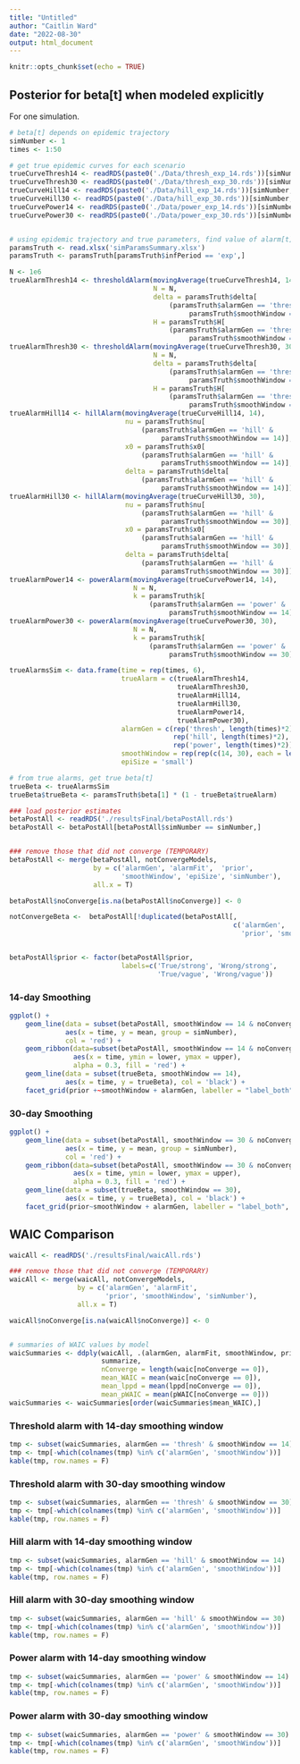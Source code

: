 ```yaml
---
title: "Untitled"
author: "Caitlin Ward"
date: "2022-08-30"
output: html_document
---
```


```r
knitr::opts_chunk$set(echo = TRUE)
```

## Posterior for beta\[t\] when modeled explicitly

For one simulation.

```r
# beta[t] depends on epidemic trajectory
simNumber <- 1
times <- 1:50

# get true epidemic curves for each scenario
trueCurveThresh14 <- readRDS(paste0('./Data/thresh_exp_14.rds'))[simNumber,times]
trueCurveThresh30 <- readRDS(paste0('./Data/thresh_exp_30.rds'))[simNumber,times]
trueCurveHill14 <- readRDS(paste0('./Data/hill_exp_14.rds'))[simNumber,times]
trueCurveHill30 <- readRDS(paste0('./Data/hill_exp_30.rds'))[simNumber,times]
trueCurvePower14 <- readRDS(paste0('./Data/power_exp_14.rds'))[simNumber,times]
trueCurvePower30 <- readRDS(paste0('./Data/power_exp_30.rds'))[simNumber,times]


# using epidemic trajectory and true parameters, find value of alarm[t]/beta[t]
paramsTruth <- read.xlsx('simParamsSummary.xlsx')
paramsTruth <- paramsTruth[paramsTruth$infPeriod == 'exp',]

N <- 1e6
trueAlarmThresh14 <- thresholdAlarm(movingAverage(trueCurveThresh14, 14),
                                    N = N, 
                                    delta = paramsTruth$delta[
                                        (paramsTruth$alarmGen == 'thresh' & 
                                             paramsTruth$smoothWindow == 14)],
                                    H = paramsTruth$H[
                                        (paramsTruth$alarmGen == 'thresh' & 
                                             paramsTruth$smoothWindow == 14)])
trueAlarmThresh30 <- thresholdAlarm(movingAverage(trueCurveThresh30, 30), 
                                    N = N, 
                                    delta = paramsTruth$delta[
                                        (paramsTruth$alarmGen == 'thresh' & 
                                             paramsTruth$smoothWindow == 30)],
                                    H = paramsTruth$H[
                                        (paramsTruth$alarmGen == 'thresh' & 
                                             paramsTruth$smoothWindow == 30)])
trueAlarmHill14 <- hillAlarm(movingAverage(trueCurveHill14, 14), 
                             nu = paramsTruth$nu[
                                 (paramsTruth$alarmGen == 'hill' & 
                                      paramsTruth$smoothWindow == 14)],
                             x0 = paramsTruth$x0[
                                 (paramsTruth$alarmGen == 'hill' & 
                                      paramsTruth$smoothWindow == 14)],
                             delta = paramsTruth$delta[
                                 (paramsTruth$alarmGen == 'hill' & 
                                      paramsTruth$smoothWindow == 14)])
trueAlarmHill30 <- hillAlarm(movingAverage(trueCurveHill30, 30), 
                             nu = paramsTruth$nu[
                                 (paramsTruth$alarmGen == 'hill' & 
                                      paramsTruth$smoothWindow == 30)],
                             x0 = paramsTruth$x0[
                                 (paramsTruth$alarmGen == 'hill' & 
                                      paramsTruth$smoothWindow == 30)],
                             delta = paramsTruth$delta[
                                 (paramsTruth$alarmGen == 'hill' & 
                                      paramsTruth$smoothWindow == 30)])
trueAlarmPower14 <- powerAlarm(movingAverage(trueCurvePower14, 14), 
                               N = N, 
                               k = paramsTruth$k[
                                   (paramsTruth$alarmGen == 'power' & 
                                        paramsTruth$smoothWindow == 14)])
trueAlarmPower30 <- powerAlarm(movingAverage(trueCurvePower30, 30),
                               N = N, 
                               k = paramsTruth$k[
                                   (paramsTruth$alarmGen == 'power' & 
                                        paramsTruth$smoothWindow == 30)])

trueAlarmsSim <- data.frame(time = rep(times, 6),
                            trueAlarm = c(trueAlarmThresh14,
                                          trueAlarmThresh30,
                                          trueAlarmHill14,
                                          trueAlarmHill30,
                                          trueAlarmPower14,
                                          trueAlarmPower30),
                            alarmGen = c(rep('thresh', length(times)*2),
                                         rep('hill', length(times)*2),
                                         rep('power', length(times)*2)),
                            smoothWindow = rep(rep(c(14, 30), each = length(times)), 3),
                            epiSize = 'small')

# from true alarms, get true beta[t]
trueBeta <- trueAlarmsSim
trueBeta$trueBeta <- paramsTruth$beta[1] * (1 - trueBeta$trueAlarm)

### load posterior estimates
betaPostAll <- readRDS('./resultsFinal/betaPostAll.rds')
betaPostAll <- betaPostAll[betaPostAll$simNumber == simNumber,]


### remove those that did not converge (TEMPORARY)
betaPostAll <- merge(betaPostAll, notConvergeModels,
                     by = c('alarmGen', 'alarmFit',  'prior',
                            'smoothWindow', 'epiSize', 'simNumber'),
                     all.x = T)

betaPostAll$noConverge[is.na(betaPostAll$noConverge)] <- 0

notConvergeBeta <-  betaPostAll[!duplicated(betaPostAll[,
                                                        c('alarmGen', 'alarmFit',
                                                          'prior', 'smoothWindow', 'epiSize', 'simNumber')]),]


betaPostAll$prior <- factor(betaPostAll$prior, 
                            labels=c('True/strong', 'Wrong/strong',
                                     'True/vague', 'Wrong/vague'))
```

### 14-day Smoothing

```r
ggplot() +  
    geom_line(data = subset(betaPostAll, smoothWindow == 14 & noConverge == 0), 
              aes(x = time, y = mean, group = simNumber), 
              col = 'red') +
    geom_ribbon(data=subset(betaPostAll, smoothWindow == 14 & noConverge == 0),
                aes(x = time, ymin = lower, ymax = upper), 
                alpha = 0.3, fill = 'red') +
    geom_line(data = subset(trueBeta, smoothWindow == 14), 
              aes(x = time, y = trueBeta), col = 'black') +
    facet_grid(prior +~smoothWindow + alarmGen, labeller = "label_both", scales = 'free')
```

### 30-day Smoothing

```r
ggplot() +  
    geom_line(data = subset(betaPostAll, smoothWindow == 30 & noConverge == 0), 
              aes(x = time, y = mean, group = simNumber), 
              col = 'red') +
    geom_ribbon(data=subset(betaPostAll, smoothWindow == 30 & noConverge == 0),
                aes(x = time, ymin = lower, ymax = upper), 
                alpha = 0.3, fill = 'red') +
    geom_line(data = subset(trueBeta, smoothWindow == 30), 
              aes(x = time, y = trueBeta), col = 'black') +
    facet_grid(prior~smoothWindow + alarmGen, labeller = "label_both", scales = 'free')
```

## WAIC Comparison

```r
waicAll <- readRDS('./resultsFinal/waicAll.rds')

### remove those that did not converge (TEMPORARY)
waicAll <- merge(waicAll, notConvergeModels,
                 by = c('alarmGen', 'alarmFit', 
                        'prior', 'smoothWindow', 'simNumber'),
                 all.x = T)

waicAll$noConverge[is.na(waicAll$noConverge)] <- 0


# summaries of WAIC values by model
waicSummaries <- ddply(waicAll, .(alarmGen, alarmFit, smoothWindow, prior),
                       summarize,
                       nConverge = length(waic[noConverge == 0]),
                       mean_WAIC = mean(waic[noConverge == 0]),
                       mean_lppd = mean(lppd[noConverge == 0]),
                       mean_pWAIC = mean(pWAIC[noConverge == 0]))
waicSummaries <- waicSummaries[order(waicSummaries$mean_WAIC),]
```

### Threshold alarm with 14-day smoothing window

```r
tmp <- subset(waicSummaries, alarmGen == 'thresh' & smoothWindow == 14)
tmp <- tmp[-which(colnames(tmp) %in% c('alarmGen', 'smoothWindow'))]
kable(tmp, row.names = F)
```

### Threshold alarm with 30-day smoothing window

```r
tmp <- subset(waicSummaries, alarmGen == 'thresh' & smoothWindow == 30)
tmp <- tmp[-which(colnames(tmp) %in% c('alarmGen', 'smoothWindow'))]
kable(tmp, row.names = F)
```

### Hill alarm with 14-day smoothing window

```r
tmp <- subset(waicSummaries, alarmGen == 'hill' & smoothWindow == 14)
tmp <- tmp[-which(colnames(tmp) %in% c('alarmGen', 'smoothWindow'))]
kable(tmp, row.names = F)
```

### Hill alarm with 30-day smoothing window

```r
tmp <- subset(waicSummaries, alarmGen == 'hill' & smoothWindow == 30)
tmp <- tmp[-which(colnames(tmp) %in% c('alarmGen', 'smoothWindow'))]
kable(tmp, row.names = F)
```

### Power alarm with 14-day smoothing window

```r
tmp <- subset(waicSummaries, alarmGen == 'power' & smoothWindow == 14)
tmp <- tmp[-which(colnames(tmp) %in% c('alarmGen', 'smoothWindow'))]
kable(tmp, row.names = F)
```

### Power alarm with 30-day smoothing window

```r
tmp <- subset(waicSummaries, alarmGen == 'power' & smoothWindow == 30)
tmp <- tmp[-which(colnames(tmp) %in% c('alarmGen', 'smoothWindow'))]
kable(tmp, row.names = F)
```
